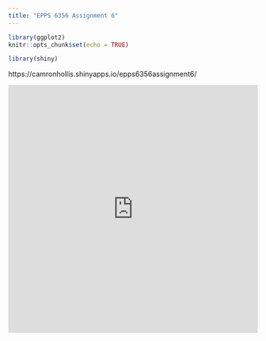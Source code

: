 ```yaml
---
title: "EPPS 6356 Assignment 6"
---
```



```r
library(ggplot2)
knitr::opts_chunk$set(echo = TRUE)

library(shiny)
```


https://camronhollis.shinyapps.io/epps6356assignment6/



<iframe id="example1" src="https://camronhollis.shinyapps.io/epps6356assignment6/"
style="border: non; width: 100%; height: 500px"
frameborder="0">
</iframe>

